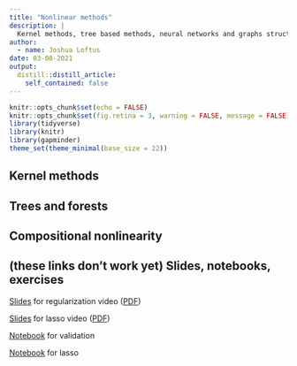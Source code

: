 ```yaml
---
title: "Nonlinear methods"
description: |
  Kernel methods, tree based methods, neural networks and graphs structured learning, these are some of the main approaches in the purely prediction-focused, less interpretable side of machine learning. 
author:
  - name: Joshua Loftus
date: 03-08-2021
output:
  distill::distill_article:
    self_contained: false
---
```


```r
knitr::opts_chunk$set(echo = FALSE)
knitr::opts_chunk$set(fig.retina = 3, warning = FALSE, message = FALSE)
library(tidyverse)
library(knitr)
library(gapminder)
theme_set(theme_minimal(base_size = 22))
```

## Kernel methods

## Trees and forests

## Compositional nonlinearity

## (these links don't work yet) Slides, notebooks, exercises

[Slides](slides/06-1-regularization.html) for regularization video ([PDF](slides/regularization.pdf))

[Slides](slides/06-2-lasso.html) for lasso video ([PDF](slides/validation.pdf))

[Notebook](notebooks/validation.Rmd) for validation

[Notebook](notebooks/lasso.Rmd) for lasso
